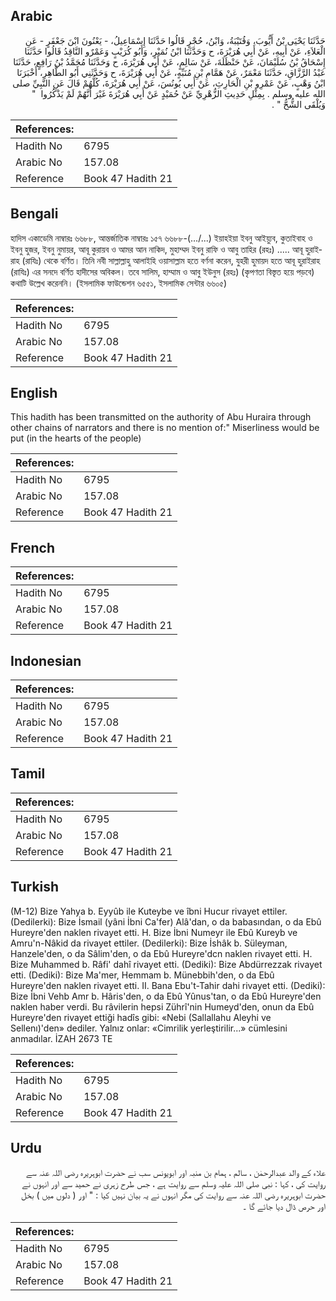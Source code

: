 ## Arabic


<div dir="rtl" lang="ar" style={{fontSize:'larger',backgroundColor:'#f8f9fa',padding:20}}>
حَدَّثَنَا يَحْيَى بْنُ أَيُّوبَ، وَقُتَيْبَةُ، وَابْنُ، حُجْرٍ قَالُوا حَدَّثَنَا إِسْمَاعِيلُ، - يَعْنُونَ ابْنَ جَعْفَرٍ - عَنِ الْعَلاَءِ، عَنْ أَبِيهِ، عَنْ أَبِي هُرَيْرَةَ، ح وَحَدَّثَنَا ابْنُ نُمَيْرٍ، وَأَبُو كُرَيْبٍ وَعَمْرٌو النَّاقِدُ قَالُوا حَدَّثَنَا إِسْحَاقُ بْنُ سُلَيْمَانَ، عَنْ حَنْظَلَةَ، عَنْ سَالِمٍ، عَنْ أَبِي هُرَيْرَةَ، ح وَحَدَّثَنَا مُحَمَّدُ بْنُ رَافِعٍ، حَدَّثَنَا عَبْدُ الرَّزَّاقِ، حَدَّثَنَا مَعْمَرٌ، عَنْ هَمَّامِ بْنِ مُنَبِّهٍ، عَنْ أَبِي هُرَيْرَةَ، ح وَحَدَّثَنِي أَبُو الطَّاهِرِ، أَخْبَرَنَا ابْنُ وَهْبٍ، عَنْ عَمْرِو بْنِ الْحَارِثِ، عَنْ أَبِي يُونُسَ، عَنْ أَبِي هُرَيْرَةَ، كُلُّهُمْ قَالَ عَنِ النَّبِيِّ صلى الله عليه وسلم ‏.‏ بِمِثْلِ حَدِيثِ الزُّهْرِيِّ عَنْ حُمَيْدٍ عَنْ أَبِي هُرَيْرَةَ غَيْرَ أَنَّهُمْ لَمْ يَذْكُرُوا ‏ "‏ وَيُلْقَى الشُّحُّ ‏"‏ ‏.‏
</div>
<div style={{backgroundColor:'#f8f9fa',padding:20, marginBottom: 10}}><table> <thead> <tr> <th>References:</th> <th></th> </tr> </thead> <tbody><tr><td>Hadith No</td><td>6795</td></tr><tr><td>Arabic No</td><td>157.08</td></tr><tr><td>Reference</td><td>Book 47 Hadith 21</td></tr></tbody></table></div>

## Bengali


<div dir="ltr" lang="bn" style={{fontSize:'larger',backgroundColor:'#f8f9fa',padding:20}}>
হাদিস একাডেমি নাম্বারঃ ৬৬৮৮, আন্তর্জাতিক নাম্বারঃ ১৫৭ ৬৬৮৮-(…/...) ইয়াহইয়া ইবনু আইয়্যুব, কুতাইবাহ ও ইবনু হুজর, ইবনু নুমায়র, আবূ কুরায়ব ও আমর আন নাকিদ, মুহাম্মদ ইবনু রাফি ও আবু তাহির (রহঃ) ..... আবূ হুরাইরাহ (রাযিঃ) থেকে বর্ণিত। তিনি নবী সাল্লাল্লাহু আলাইহি ওয়াসাল্লাম হতে বর্ণনা করেন, যুহরী হুমায়দ হতে আবূ হুরাইরাহ (রাযিঃ) এর সনদে বর্ণিত হাদীসের অবিকল। তবে সালিম, হাম্মাম ও আবু ইউনুস (রহঃ) (কৃপণতা বিস্তৃত হয়ে পড়বে) কথাটি উল্লেখ করেননি। (ইসলামিক ফাউন্ডেশন ৬৫৫১, ইসলামিক সেন্টার ৬৬০৫)
</div>
<div style={{backgroundColor:'#f8f9fa',padding:20, marginBottom: 10}}><table> <thead> <tr> <th>References:</th> <th></th> </tr> </thead> <tbody><tr><td>Hadith No</td><td>6795</td></tr><tr><td>Arabic No</td><td>157.08</td></tr><tr><td>Reference</td><td>Book 47 Hadith 21</td></tr></tbody></table></div>

## English


<div dir="ltr" lang="en" style={{fontSize:'larger',backgroundColor:'#f8f9fa',padding:20}}>
This hadith has been transmitted on the authority of Abu Huraira through other chains of narrators and there is no mention of:" Miserliness would be put (in the hearts of the people)
</div>
<div style={{backgroundColor:'#f8f9fa',padding:20, marginBottom: 10}}><table> <thead> <tr> <th>References:</th> <th></th> </tr> </thead> <tbody><tr><td>Hadith No</td><td>6795</td></tr><tr><td>Arabic No</td><td>157.08</td></tr><tr><td>Reference</td><td>Book 47 Hadith 21</td></tr></tbody></table></div>

## French


<div dir="ltr" lang="fr" style={{fontSize:'larger',backgroundColor:'#f8f9fa',padding:20}}>

</div>
<div style={{backgroundColor:'#f8f9fa',padding:20, marginBottom: 10}}><table> <thead> <tr> <th>References:</th> <th></th> </tr> </thead> <tbody><tr><td>Hadith No</td><td>6795</td></tr><tr><td>Arabic No</td><td>157.08</td></tr><tr><td>Reference</td><td>Book 47 Hadith 21</td></tr></tbody></table></div>

## Indonesian


<div dir="ltr" lang="id" style={{fontSize:'larger',backgroundColor:'#f8f9fa',padding:20}}>

</div>
<div style={{backgroundColor:'#f8f9fa',padding:20, marginBottom: 10}}><table> <thead> <tr> <th>References:</th> <th></th> </tr> </thead> <tbody><tr><td>Hadith No</td><td>6795</td></tr><tr><td>Arabic No</td><td>157.08</td></tr><tr><td>Reference</td><td>Book 47 Hadith 21</td></tr></tbody></table></div>

## Tamil


<div dir="ltr" lang="ta" style={{fontSize:'larger',backgroundColor:'#f8f9fa',padding:20}}>

</div>
<div style={{backgroundColor:'#f8f9fa',padding:20, marginBottom: 10}}><table> <thead> <tr> <th>References:</th> <th></th> </tr> </thead> <tbody><tr><td>Hadith No</td><td>6795</td></tr><tr><td>Arabic No</td><td>157.08</td></tr><tr><td>Reference</td><td>Book 47 Hadith 21</td></tr></tbody></table></div>

## Turkish


<div dir="ltr" lang="tr" style={{fontSize:'larger',backgroundColor:'#f8f9fa',padding:20}}>
(M-12) Bize Yahya b. Eyyûb ile Kuteybe ve îbni Hucur rivayet ettiler. (Dedilerki): Bize İsmail (yâni İbni Ca'fer) Alâ'dan, o da babasından, o da Ebû Hureyre'den naklen rivayet etti. H. Bize İbni Numeyr ile Ebû Kureyb ve Amru'n-Nâkid da rivayet ettiler. (Dedilerki): Bize İshâk b. Süleyman, Hanzele'den, o da Sâlim'den, o da Ebû Hureyre'dcn naklen rivayet etti. H. Bize Muhammed b. Râfi' dahî rivayet etti. (Dediki): Bize Abdürrezzak rivayet etti. (Dediki): Bize Ma'mer, Hemmam b. Münebbih'den, o da Ebû Hureyre'den naklen rivayet etti. II. Bana Ebu't-Tahir dahi rivayet etti. (Dediki): Bize İbni Vehb Amr b. Hâris'den, o da Ebû Yûnus'tan, o da Ebû Hureyre'den naklen haber verdi. Bu râvilerin hepsi Zührî'nin Humeyd'den, onun da Ebû Hureyre'den rivayet ettiği hadîs gibi: «Nebi (Sallallahu Aleyhi ve Sellenı)'den» dediler. Yalnız onlar: «Cimrilik yerleştirilir...» cümlesini anmadılar. İZAH 2673 TE
</div>
<div style={{backgroundColor:'#f8f9fa',padding:20, marginBottom: 10}}><table> <thead> <tr> <th>References:</th> <th></th> </tr> </thead> <tbody><tr><td>Hadith No</td><td>6795</td></tr><tr><td>Arabic No</td><td>157.08</td></tr><tr><td>Reference</td><td>Book 47 Hadith 21</td></tr></tbody></table></div>

## Urdu


<div dir="rtl" lang="ur" style={{fontSize:'larger',backgroundColor:'#f8f9fa',padding:20}}>
علاء کے والد عبدالرحمٰن ، سالم ، ہمام بن منبہ اور ابویونس سب نے حضرت ابوہریرہ رضی اللہ عنہ سے روایت کی ، کہا : نبی صلی اللہ علیہ وسلم سے روایت ہے ، جس طرح زہری نے حمید سے اور انہوں نے حضرت ابوہریرہ رضی اللہ عنہ سے روایت کی مگر انہوں نے یہ بیان نہیں کیا : " اور ( دلوں میں ) بخل اور حرص ڈال دیا جائے گا ۔
</div>
<div style={{backgroundColor:'#f8f9fa',padding:20, marginBottom: 10}}><table> <thead> <tr> <th>References:</th> <th></th> </tr> </thead> <tbody><tr><td>Hadith No</td><td>6795</td></tr><tr><td>Arabic No</td><td>157.08</td></tr><tr><td>Reference</td><td>Book 47 Hadith 21</td></tr></tbody></table></div>